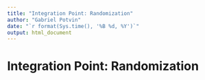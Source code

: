 ```yaml
---
title: "Integration Point: Randomization"
author: "Gabriel Potvin"
date: "`r format(Sys.time(), '%B %d, %Y')`"
output: html_document
---
```


# Integration Point: Randomization

